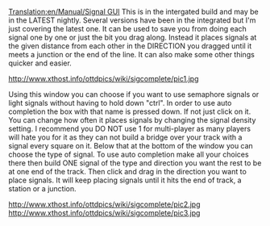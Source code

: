 [[Translation:en/Manual/Signal GUI]]
This is in the intergated build and may be in the LATEST nightly.
Several versions have been in the integrated but I'm just covering the latest one. It can be used to save you from doing each signal one by one or just the bit you drag along. Instead it places signals at the given distance from each other in the DIRECTION you dragged until it meets a junction or the end of the line.
It can also make some other things quicker and easier.

http://www.xthost.info/ottdpics/wiki/sigcomplete/pic1.jpg

Using this window you can choose if you want to use semaphore signals or light signals without having to hold down "ctrl".
In order to use auto completion the box with that name is pressed down. If not just click on it.
You can change how often it places signals by changing the signal density setting. I recommend you DO NOT use 1 for multi-player as many players will hate you for it as they can not build a bridge over your track with a signal every square on it.
Below that at the bottom of the window you can choose the type of signal.
To use auto completion make all your choices there then build ONE signal of the type and direction you want the rest to be at one end of the track.
Then click and drag in the direction you want to place signals. It will keep placing signals until it hits the end of track, a station or a junction.

http://www.xthost.info/ottdpics/wiki/sigcomplete/pic2.jpg
http://www.xthost.info/ottdpics/wiki/sigcomplete/pic3.jpg
